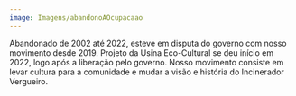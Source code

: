 ```yaml
---
image: Imagens/abandonoAOcupacaao
---
```

Abandonado de 2002 até 2022, esteve em disputa do governo com nosso movimento desde 2019. Projeto da Usina Eco-Cultural se deu início em 2022, logo após a liberação pelo governo. Nosso movimento consiste em levar cultura para a comunidade e mudar a visão e história do Incinerador Vergueiro.